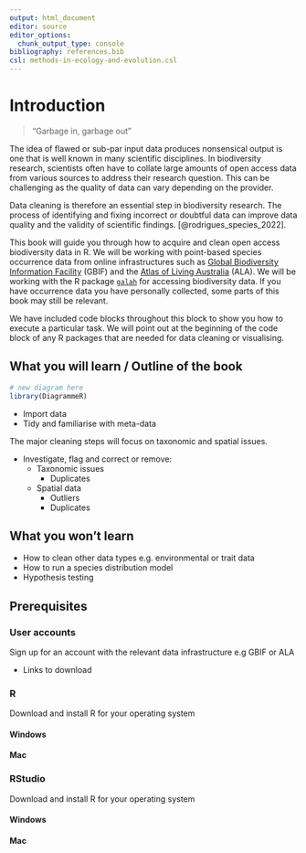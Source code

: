 ```yaml
---
output: html_document
editor: source
editor_options: 
  chunk_output_type: console
bibliography: references.bib 
csl: methods-in-ecology-and-evolution.csl
---
```


# Introduction

> "Garbage in, garbage out"

The idea of flawed or sub-par input data produces nonsensical output is one that is well known in many scientific disciplines. In biodiversity research, scientists often have to collate large amounts of open access data from various sources to address their research question. This can be challenging as the quality of data can vary depending on the provider.

Data cleaning is therefore an essential step in biodiversity research. The process of identifying and fixing incorrect or doubtful data can improve data quality and the validity of scientific findings. [@rodrigues_species_2022].

This book will guide you through how to acquire and clean open access biodiversity data in R. We will be working with point-based species occurrence data from online infrastructures such as [Global Biodiversity Information Facility](https://www.gbif.org/) (GBIF) and the [Atlas of Living Australia](https://www.ala.org.au/) (ALA). We will be working with the R package [`galah`](https://galah.ala.org.au/) for accessing biodiversity data. If you have occurrence data you have personally collected, some parts of this book may still be relevant. 

We have included code blocks throughout this block to show you how to execute a particular task. We will point out at the beginning of the code block of any R packages that are needed for data cleaning or visualising.

## What you will learn / Outline of the book

```r
# new diagram here
library(DiagrammeR)

```

- Import data
- Tidy and familiarise with meta-data

The major cleaning steps will focus on taxonomic and spatial issues.

- Investigate, flag and correct or remove: 
  - Taxonomic issues
    - Duplicates
  - Spatial data 
      - Outliers
      - Duplicates

## What you won't learn

-   How to clean other data types e.g. environmental or trait data
-   How to run a species distribution model
-   Hypothesis testing

## Prerequisites

### User accounts

Sign up for an account with the relevant data infrastructure e.g GBIF or ALA

- Links to download

### R

Download and install R for your operating system

#### Windows {.unnumbered}
#### Mac {.unnumbered}

### RStudio

Download and install R for your operating system

#### Windows {.unnumbered}
#### Mac {.unnumbered}

